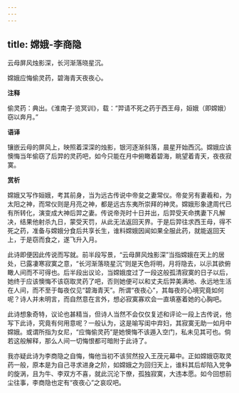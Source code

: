 ```yaml
---
---
---
```

title: 嫦娥-李商隐
---

云母屏风烛影深，长河渐落晓星沉。

嫦娥应悔偷灵药，碧海青天夜夜心。

**注释**

偷灵药：典出。《淮南子·览冥训》，载：“羿请不死之药于西王母，姮娥（即嫦娥）窃以奔月。”

**语译**

镶嵌云母的屏风上，映照着深深的烛影，银河逐渐斜落，晨星开始西沉。嫦娥应该懊悔当年偷窃了后羿的灵药吧，如今只能在月中俯瞰着碧海，眺望着青天，夜夜寂寞。

**赏析**

嫦娥又写作姮娥，考其前身，当为远古传说中帝夋之妻常仪。帝夋另有妻羲和，为太阳之神，而常仪则是月亮之神，都是远古东夷所崇拜的神灵。嫦娥形象逮周代已有所转化，演变成大神后羿之妻。传说帝尧时十日并出，后羿受天命携妻下凡解决，结果他射杀九日，蒙受天罚，从此无法返回天界。于是后羿往求西王母，得不死之药，准备与嫦娥分食后共享长生，谁料嫦娥因闻如果全服此药，就能返回天上，于是窃而食之，遂飞升入月。

此诗即便因此传说而写就。前半段写景，“云母屏风烛影深”当指嫦娥在天上的居处，已露凄寒寂寞之意，“长河渐落晓星沉”则是天色将明，月将隐去，以示其欲俯瞰人间而不可得也。后半段出议论，当嫦娥度过了一段这般孤清寂寞的日子以后，她终于应该懊悔不该窃取灵药了吧，否则她便可以和丈夫后羿美满地、永远地生活在人间，而不至于每夜仅见“碧海青天”。所谓“夜夜心”，其每夜的心境究竟如何呢？诗人并未明言，而自然意在言外，想必寂寞寡欢会一直填塞着她的心胸吧。

此诗想象奇特，议论也甚精当，但诗人当然不会仅仅复述和评论一段上古传说，他写下此诗，究竟有何用意呢？一般认为，这是喻写闺中弃妇，其寂寞无助一如月中嫦娥。或谓所指为女尼，“应悔偷灵药”是她懊悔不该遁入空门，私未见其可也。倘若这般解释，那么人间一切悔恨都可暗附于此诗了。

我亦疑此诗为李商隐之自悔，悔他当初不该贸然投入王茂元幕中。正如嫦娥窃取灵药一般，原本是为自己寻求进身之阶，如嫦娥之为回归天上，谁料其后却陷入党争的旋涡，且为牛、李双方不喜，就此沉沦下僚，孤独寂寞，大违本愿。如今回想前尘往事，李商隐也定有“夜夜心”之哀叹吧。